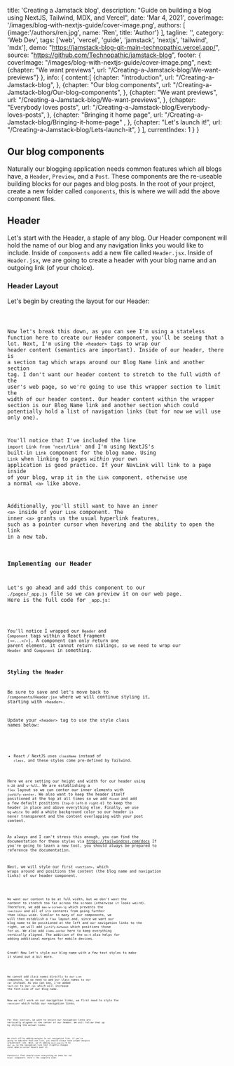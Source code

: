 

  title: 'Creating a Jamstack blog',
  description: "Guide on building a blog using NextJS, Tailwind, MDX, and Vercel",
  date: 'Mar 4, 2021',
  coverImage: '/images/blog-with-nextjs-guide/cover-image.png',
  authors: [
    {image:'/authors/ren.jpg', name: 'Ren', title: 'Author'}
  ],
  tagline: '',
  category: 'Web Dev',
  tags: ['web', 'vercel', 'guide', 'jamstack', 'nextjs', 'tailwind', 'mdx'],
  demo: "https://jamstack-blog-git-main-technopathic.vercel.app/",
  source: "https://github.com/Technopathic/jamstack-blog",
  footer: {
    coverImage: "/images/blog-with-nextjs-guide/cover-image.png",
    next: {chapter: "We want previews", url: "/Creating-a-Jamstack-blog/We-want-previews"} 
  },
  info: {
    content:[
      {chapter: "Introduction",
        url: "/Creating-a-Jamstack-blog",
      },
      {chapter: "Our blog components",
        url: "/Creating-a-Jamstack-blog/Our-blog-components",
      },
      {chapter: "We want previews", 
        url: "/Creating-a-Jamstack-blog/We-want-previews",
      },
      {chapter: "Everybody loves posts", 
        url: "/Creating-a-Jamstack-blog/Everybody-loves-posts",
      },
      {chapter: "Bringing it home page",
        url: "/Creating-a-Jamstack-blog/Bringing-it-home-page" ,
      },
      {chapter: "Let's launch it!", 
        url: "/Creating-a-Jamstack-blog/Lets-launch-it",
      }
    ],
    currentIndex: 1
  }
}


## Our blog components
Naturally our blogging application needs common features which all blogs have, a `Header`, `Preview`, and a `Post`.
These components are the re-useable building blocks for our pages and blog posts. In the root of your project, create a new folder called `components`, this is where we will add the above component files. 

## Header 
Let's start with the Header, a staple of any blog. Our Header component will hold the name of our blog and any navigation links you would like to include.
Inside of `components` add a new file called `Header.jsx`.
Inside of `Header.jsx`, we are going to create a header with your blog name and an outgoing link (of your choice).

### Header Layout

Let's begin by creating the layout for our Header:

<Code content={1} data={data} image="/image/blog-with-nextjs-guide/1.svg" />

Now let's break this down, as you can see I'm using a stateless function here to create our Header component, you'll be seeing that a lot. Next, I'm using the `<header>` tags to wrap our header content (semantics are important). Inside of our header, there is a section tag which wraps around our Blog Name link and another section tag. 
I don't want our header content to stretch to the full width of the user's web page, so we're going to use this wrapper section to limit the width of our header content. Our header content within the wrapper section is our Blog Name link and another section which could potentially hold a list of navigation links (but for now we will use only one). 

You'll notice that I've included the line `import Link from 'next/link'` and I'm using NextJS's built-in `Link` component for the blog name. Using `Link` when linking to pages *within* your own application is good practice. If your NavLink will link to a page inside of your blog, wrap it in the `Link` component, otherwise use a normal `<a>` like above. 

Additionally, you'll still want to have an inner `<a>` inside of your `Link` component. The inner `<a>` grants us the usual hyperlink features, such as a pointer cursor when hovering and the ability to open the link in a new tab. 

### Implementing our Header
Let's go ahead and add this component to our `./pages/_app.js` file so we can preview it on our web page. Here is the full code for `_app.js`: 

<Code content={2} data={data} image="/image/blog-with-nextjs-guide/2.svg" />

You'll notice I wrapped our `Header` and `Component` tags within a React Fragment (`<>...</>`). A component can only return one parent element, it cannot return siblings, so we need to wrap our `Header` and `Component` in something. 

### Styling the Header
Be sure to save and let's move back to `/components/Header.jsx` where we will continue styling it, starting with `<header>`. 

Update your `<header>` tag to use the style class names below:

<Code content={3} data={data} image="/image/blog-with-nextjs-guide/3.svg" />

* React / NextJS uses `className` instead of `class`, and these styles come pre-defined by Tailwind.

Here we are setting our height and width for our header using `h-20` and `w-full`. We are establishing a `flex` layout so we can center our inner elements with `justify-center`. We also want to keep the header itself positioned at the top at all times so we add `fixed` and add a few default positions (`top-0 left-0 right-0`) to keep the header in place and above everything else. Finally, we use `bg-white` to add a white background color so our header is never transparent and the content overlapping with your post content.

As always and I can't stress this enough, you can find the documentation for these styles via https://tailwindcss.com/docs
If you're going to learn a new tool, you should always be prepared to reference the documentation.

Next, we will style our first `<section>`, which wraps around and positions the content (the blog name and navigation links) of our header component.

<Code content={4} data={data} image="/image/blog-with-nextjs-guide/4.svg" />

We want our content to be at full width, but we don't want the content to stretch too far across the screen (otherwise it looks weird). Therefore, we add `max-w-screen-lg` which prevents the `<section>` and all of its contents from going further than `1024px` wide. Similar to many of our components, we will then establish a `flex` layout and, since we want our blog name to be positioned at the left and our navigation links to the right, we will add `justify-between` which positions those for us. We also add `items-center` here to keep everything vertically aligned. The addition of the `mx-4` also helps for adding additional margins for mobile devices. 

Great! Now let's style our blog name with a few text styles to make it stand out a bit more.

<Code content={5} data={data} image="/image/blog-with-nextjs-guide/5.svg" />

We cannot add class names directly to our `Link` component, so we need to add our class names to our `<a>` instead. As you can see, I've added `text-2x1` to our `<a>` which will increase the font-size of our blog name. 

Now we will work on our navigation links, we first need to style the `<section>` which holds our navigation links. 

<Code content={6} data={data} image="/image/blog-with-nextjs-guide/6.svg" />

For this section, we want to ensure our navigation links are vertically aligned to the center of our header. We will follow that up by styling the actual links:

<Code content={7} data={data} image="/image/blog-with-nextjs-guide/7.svg" />

We start off by adding margins to our navigation link, if you're going to add more than one link, you should always have proper margins around each link. Next, we're adding `hover:opacity-70` to our `<a>` so the navigation link text slightly changes color when a cursor hovers over it. 

Fantastic! That should cover everything we need for our `Header` component. Here's the complete code:

<Code content={8} data={data} image="/image/blog-with-nextjs-guide/8.svg" />